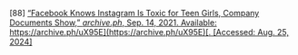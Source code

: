 \[88\]	[“Facebook Knows Instagram Is Toxic for Teen Girls, Company Documents Show,” *archive.ph*, Sep. 14, 2021\. Available:](http://paperpile.com/b/Lj1YHA/l9r5V) [https://archive.ph/uX95E](https://archive.ph/uX95E)[. \[Accessed: Aug. 25, 2024\]](http://paperpile.com/b/Lj1YHA/l9r5V)